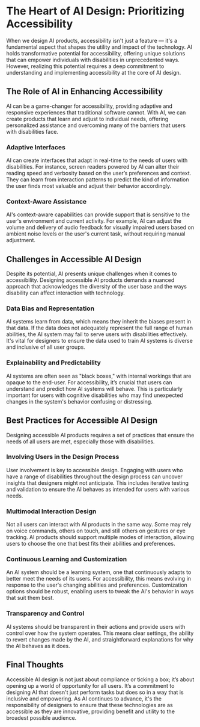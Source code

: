 # The Heart of AI Design: Prioritizing Accessibility

When we design AI products, accessibility isn't just a feature — it's a fundamental aspect that shapes the utility and impact of the technology. AI holds transformative potential for accessibility, offering unique solutions that can empower individuals with disabilities in unprecedented ways. However, realizing this potential requires a deep commitment to understanding and implementing accessibility at the core of AI design.

## The Role of AI in Enhancing Accessibility

AI can be a game-changer for accessibility, providing adaptive and responsive experiences that traditional software cannot. With AI, we can create products that learn and adjust to individual needs, offering personalized assistance and overcoming many of the barriers that users with disabilities face.

### Adaptive Interfaces

AI can create interfaces that adapt in real-time to the needs of users with disabilities. For instance, screen readers powered by AI can alter their reading speed and verbosity based on the user’s preferences and context. They can learn from interaction patterns to predict the kind of information the user finds most valuable and adjust their behavior accordingly.

### Context-Aware Assistance

AI's context-aware capabilities can provide support that is sensitive to the user's environment and current activity. For example, AI can adjust the volume and delivery of audio feedback for visually impaired users based on ambient noise levels or the user's current task, without requiring manual adjustment.

## Challenges in Accessible AI Design

Despite its potential, AI presents unique challenges when it comes to accessibility. Designing accessible AI products demands a nuanced approach that acknowledges the diversity of the user base and the ways disability can affect interaction with technology.

### Data Bias and Representation

AI systems learn from data, which means they inherit the biases present in that data. If the data does not adequately represent the full range of human abilities, the AI system may fail to serve users with disabilities effectively. It's vital for designers to ensure the data used to train AI systems is diverse and inclusive of all user groups.

### Explainability and Predictability

AI systems are often seen as "black boxes," with internal workings that are opaque to the end-user. For accessibility, it’s crucial that users can understand and predict how AI systems will behave. This is particularly important for users with cognitive disabilities who may find unexpected changes in the system's behavior confusing or distressing.

## Best Practices for Accessible AI Design

Designing accessible AI products requires a set of practices that ensure the needs of all users are met, especially those with disabilities.

### Involving Users in the Design Process

User involvement is key to accessible design. Engaging with users who have a range of disabilities throughout the design process can uncover insights that designers might not anticipate. This includes iterative testing and validation to ensure the AI behaves as intended for users with various needs.

### Multimodal Interaction Design

Not all users can interact with AI products in the same way. Some may rely on voice commands, others on touch, and still others on gestures or eye tracking. AI products should support multiple modes of interaction, allowing users to choose the one that best fits their abilities and preferences.

### Continuous Learning and Customization

An AI system should be a learning system, one that continuously adapts to better meet the needs of its users. For accessibility, this means evolving in response to the user's changing abilities and preferences. Customization options should be robust, enabling users to tweak the AI's behavior in ways that suit them best.

### Transparency and Control

AI systems should be transparent in their actions and provide users with control over how the system operates. This means clear settings, the ability to revert changes made by the AI, and straightforward explanations for why the AI behaves as it does.

## Final Thoughts

Accessible AI design is not just about compliance or ticking a box; it’s about opening up a world of opportunity for all users. It’s a commitment to designing AI that doesn't just perform tasks but does so in a way that is inclusive and empowering. As AI continues to advance, it's the responsibility of designers to ensure that these technologies are as accessible as they are innovative, providing benefit and utility to the broadest possible audience.
